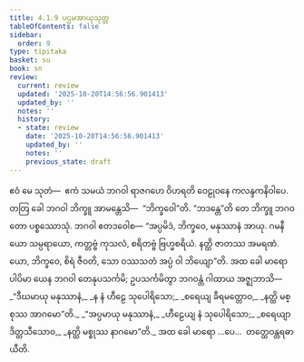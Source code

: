 ```yaml
---
title: 4.1.9 ပဌမအာယုသုတ္တ
tableOfContents: false
sidebar:
  order: 9
type: tipitaka
basket: su
book: sn
review:
  current: review
  updated: '2025-10-20T14:56:56.901413'
  updated_by: ''
  notes: ''
  history:
  - state: review
    date: '2025-10-20T14:56:56.901413'
    updated_by: ''
    notes: ''
    previous_state: draft
---
```



<DynamicBreadcrumb />


<ReviewStatus review={frontmatter.review} showDetails={true} />

<HypothesisAnnotation frontmatter={frontmatter} />

<Division number="145" book="sn" e="ch" v="18" p="301">

<Paragraph number="808" book="sn">
ဧဝံ မေ သုတံ—  ဧကံ သမယံ ဘဂဝါ ရာဇဂဟေ ဝိဟရတိ ဝေဠုဝနေ ကလန္ဒကနိဝါပေ. တတြ ခေါ ဘဂဝါ ဘိက္ခူ အာမန္တေသိ—  “ဘိက္ခဝေါ”တိ. “ဘဒန္တေ”တိ တေ ဘိက္ခူ ဘဂဝတော ပစ္စဿောသုံ. ဘဂဝါ ဧတဒဝေါစ—
</Paragraph>

<Paragraph number="809" book="sn">
“အပ္ပမိဒံ, ဘိက္ခဝေ, မနုဿာနံ အာယု. ဂမနီယော သမ္ပရာယော, ကတ္တဗ္ဗံ ကုသလံ, စရိတဗ္ဗံ ဗြဟ္မစရိယံ. နတ္ထိ ဇာတဿ အမရဏံ. ယော, ဘိက္ခဝေ, စိရံ ဇီဝတိ, သော ဝဿသတံ အပ္ပံ ဝါ ဘိယျော”တိ.
</Paragraph>

<Paragraph number="810" book="sn">
အထ ခေါ မာရော ပါပိမာ ယေန ဘဂဝါ တေနုပသင်္ကမိ; ဥပသင်္ကမိတွာ ဘဂဝန္တံ ဂါထာယ အဇ္ဈဘာသိ—
</Paragraph>

<Paragraph number="811" type="verses" book="sn">
_“ဒီဃမာယု မနုဿာနံ,_  
_န နံ ဟီဠေ သုပေါရိသော;_  
_စရေယျ ခီရမတ္တောဝ,_  
_နတ္ထိ မစ္စုဿ အာဂမော”တိ._  

</Paragraph>

<Paragraph number="812" type="verses" book="sn">
_“အပ္ပမာယု မနုဿာနံ,_  
_ဟီဠေယျ နံ သုပေါရိသော;_  
_စရေယျာဒိတ္တသီသောဝ,_  
_နတ္ထိ မစ္စုဿ နာဂမော”တိ._  

</Paragraph>

<Paragraph number="813" book="sn">
အထ ခေါ မာရော …ပေ…  တတ္ထေဝန္တရဓာယီတိ.
</Paragraph>
</Division>